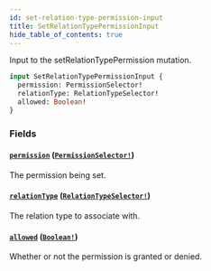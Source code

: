 ```yaml
---
id: set-relation-type-permission-input
title: SetRelationTypePermissionInput
hide_table_of_contents: true
---
```



Input to the setRelationTypePermission mutation.

```graphql
input SetRelationTypePermissionInput {
  permission: PermissionSelector!
  relationType: RelationTypeSelector!
  allowed: Boolean!
}
```


### Fields

#### [`permission`](#) ([`PermissionSelector!`](/docs/directory-api-reference/schema/permissions/inputs/permission-selector))

The permission being set.


#### [`relationType`](#) ([`RelationTypeSelector!`](/docs/directory-api-reference/schema/relation-types/inputs/relation-type-selector))

The relation type to associate with.


#### [`allowed`](#) ([`Boolean!`](/docs/directory-api-reference/schema/common/scalars/boolean))

Whether or not the permission is granted or denied.




